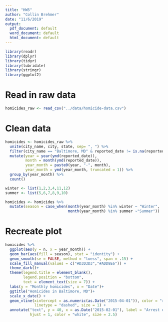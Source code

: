 ```yaml
---
title: "HW5"
author: "Collin Brehmer"
date: "11/6/2019"
output:
  pdf_document: default
  word_document: default
  html_document: default
---
```


```r
library(readr)
library(dplyr)
library(tidyr)
library(lubridate)
library(stringr)
library(ggplot2)
```

# Read in raw data
```r
homicides_raw <- read_csv("../data/homicide-data.csv")
```


# Clean data
```r
homicides <- homicides_raw %>% 
  unite(city_name, city, state, sep= ", ") %>%
  filter(city_name == "Baltimore, MD" & reported_date != is.na(reported_date)) %>%
  mutate(year = year(ymd(reported_date)),
         month = month(ymd(reported_date)),
         year_month = paste0(year, "-", month),
         year_month = ymd(year_month, truncated = 1)) %>% 
  group_by(year_month) %>% 
  count()

winter <- list(1,2,3,4,11,12)
summer <- list(5,6,7,8,9,10)

homicides <- homicides %>% 
  mutate(season = case_when(month(year_month) %in% winter ~ "Winter",
                            month(year_month) %in% summer ~"Summer"))
```


# Recreate plot
```r
homicides %>% 
  ggplot(aes(y = n, x = year_month)) +
  geom_bar(aes(fill = season), stat = "identity") +
  geom_smooth(se = FALSE, method = "loess", span = .15) +
  scale_fill_manual(values = c("#D3D3D3","#ADD8E6")) +
  theme_dark()+
  theme(legend.title = element_blank(),
        legend.position = "bottom",
        text = element_text(size = 7)) +
  labs(y = "Monthly homicides", x = "Date")+
  ggtitle("Homicides in Baltimore, MD")+
  scale_x_date() +
  geom_vline(xintercept = as.numeric(as.Date("2015-04-01")), color = "red", 
             linetype = "dashed", size = 1) + 
  annotate("text", y = 40, x = as.Date("2015-02-01"), label = "Arrest of\nFreddie Gray",
           hjust = 1, color = "white", size = 2.5)
```

